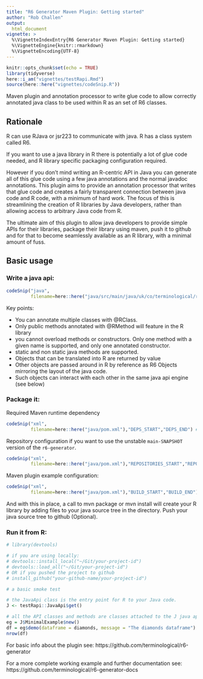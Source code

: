 ```yaml
---
title: "R6 Generator Maven Plugin: Getting started"
author: "Rob Challen"
output: 
  html_document
vignette: >
  %\VignetteIndexEntry{R6 Generator Maven Plugin: Getting started}
  %\VignetteEngine{knitr::rmarkdown}
  %\VignetteEncoding{UTF-8}
---
```



```r
knitr::opts_chunk$set(echo = TRUE)
library(tidyverse)
here::i_am("vignettes/testRapi.Rmd")
source(here::here("vignettes/codeSnip.R"))
```

Maven plugin and annotation processor to write glue code to allow correctly annotated java class to be used within R as an set of R6 classes.

## Rationale

R can use RJava or jsr223 to communicate with java. R has a class system called R6.

If you want to use a java library in R there is potentially a lot of glue code needed, and R library specific packaging configuration required.

However if you don't mind writing an R-centric API in Java you can generate all of this glue code using a few java annotations and the normal javadoc annotations. This plugin aims to provide an annotation processor that writes that glue code and creates a fairly transparent connection between java code and R code, with a minimum of hard work. The focus of this is streamlining the creation of R libraries by Java developers, rather than allowing access to arbitrary Java code from R.

The ultimate aim of this plugin to allow java developers to provide simple APIs for their libraries, package their library using maven, push it to github and for that to become seamlessly available as an R library, with a minimal amount of fuss.

## Basic usage

### Write a java api:

```r
codeSnip("java",
         filename=here::here("java/src/main/java/uk/co/terminological/rjava/test/MinimalExample.java"),"START","END") #,35,51)
```

Key points:

* You can annotate multiple classes with @RClass.
* Only public methods annotated with @RMethod will feature in the R library
* you cannot overload methods or constructors. Only one method with a given name is supported, and only one annotated constructor.
* static and non static java methods are supported.
* Objects that can be translated into R are returned by value
* Other objects are passed around in R by reference as R6 Objects mirroring the layout of the java code.
* Such objects can interact with each other in the same java api engine (see below)

### Package it:

Required Maven runtime dependency

```r
codeSnip("xml",
         filename=here::here("java/pom.xml"),"DEPS_START","DEPS_END") #,35,51)
```

Repository configuration if you want to use the unstable `main-SNAPSHOT` version of the `r6-generator`.

```r
codeSnip("xml",
         filename=here::here("java/pom.xml"),"REPOSITORIES_START","REPOSITORIES_END") #,35,51)
```

Maven plugin example configuration:

```r
codeSnip("xml",
         filename=here::here("java/pom.xml"),"BUILD_START","BUILD_END") #,35,51)
```

And with this in place, a call to mvn package or mvn install will create your R library by adding files to your java source tree in the directory.
Push your java source tree to github (Optional). 

### Run it from R:


```r

# library(devtools)

# if you are using locally:
# devtools::install_local("~/Git/your-project-id")
# devtools::load_all("~/Git/your-project-id")
# OR if you pushed the project to github
# install_github("your-github-name/your-project-id")

# a basic smoke test

# the JavaApi class is the entry point for R to your Java code.
J <- testRapi::JavaApi$get()

# all the API classes and methods are classes attached to the J java api object
eg = J$MinimalExample$new()
df = eg$demo(dataframe = diamonds, message = "The diamonds dataframe")
nrow(df)
```

For basic info about the plugin see: 
https://github.com/terminological/r6-generator

For a more complete working example and further documentation see: 
https://github.com/terminological/r6-generator-docs
